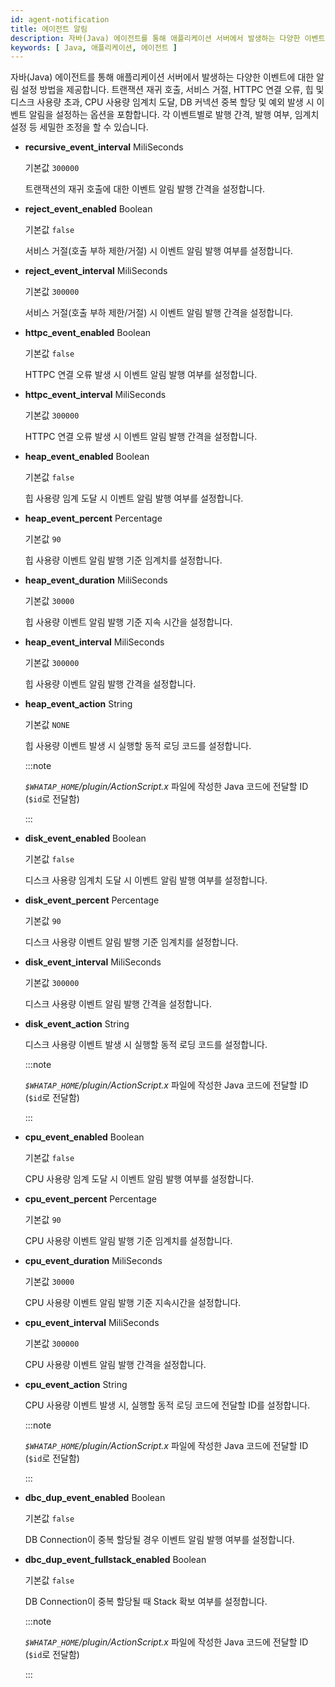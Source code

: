 ```yaml
---
id: agent-notification
title: 에이전트 알림
description: 자바(Java) 에이전트를 통해 애플리케이션 서버에서 발생하는 다양한 이벤트에 대한 알림 설정 방법을 제공합니다. 트랜잭션 재귀 호출, 서비스 거절, HTTPC 연결 오류, 힙 및 디스크 사용량 초과, CPU 사용량 임계치 도달, DB 커넥션 중복 할당 및 예외 발생 시 이벤트 알림을 설정하는 옵션을 포함합니다. 각 이벤트별로 발행 간격, 발행 여부, 임계치 설정 등 세밀한 조정을 할 수 있습니다.
keywords: [ Java, 애플리케이션, 에이전트 ]
---
```


자바(Java) 에이전트를 통해 애플리케이션 서버에서 발생하는 다양한 이벤트에 대한 알림 설정 방법을 제공합니다. 트랜잭션 재귀 호출, 서비스 거절, HTTPC 연결 오류, 힙 및 디스크 사용량 초과, CPU 사용량 임계치 도달, DB 커넥션 중복 할당 및 예외 발생 시 이벤트 알림을 설정하는 옵션을 포함합니다. 각 이벤트별로 발행 간격, 발행 여부, 임계치 설정 등 세밀한 조정을 할 수 있습니다.

* **recursive_event_interval** <span class='type'>MiliSeconds</span>

  기본값 `300000`

  트랜잭션의 재귀 호출에 대한 이벤트 알림 발행 간격을 설정합니다.

* **reject_event_enabled** <span class='type'>Boolean</span>

  기본값 `false`

  서비스 거절(호출 부하 제한/거절) 시 이벤트 알림 발행 여부를 설정합니다.

* **reject_event_interval** <span class='type'>MiliSeconds</span>

  기본값 `300000`

  서비스 거절(호출 부하 제한/거절) 시 이벤트 알림 발행 간격을 설정합니다.

* **httpc_event_enabled** <span class='type'>Boolean</span>

  기본값 `false`

  HTTPC 연결 오류 발생 시 이벤트 알림 발행 여부를 설정합니다.

* **httpc_event_interval** <span class='type'>MiliSeconds</span>

  기본값 `300000`

  HTTPC 연결 오류 발생 시 이벤트 알림 발행 간격을 설정합니다.

* **heap_event_enabled** <span class='type'>Boolean</span>

  기본값 `false`

  힙 사용량 임계 도달 시 이벤트 알림 발행 여부를 설정합니다.

* **heap_event_percent** <span class='type'>Percentage</span>

  기본값 `90`

  힙 사용량 이벤트 알림 발행 기준 임계치를 설정합니다.

* **heap_event_duration** <span class='type'>MiliSeconds</span>

  기본값 `30000`

  힙 사용량 이벤트 알림 발행 기준 지속 시간을 설정합니다.

* **heap_event_interval** <span class='type'>MiliSeconds</span>

  기본값 `300000`

  힙 사용량 이벤트 알림 발행 간격을 설정합니다.

* **heap_event_action** <span class='type'>String</span>

  기본값 `NONE`

  힙 사용량 이벤트 발생 시 실행할 동적 로딩 코드를 설정합니다.

  :::note

  *`$WHATAP_HOME`/plugin/ActionScript.x* 파일에 작성한 Java 코드에 전달할 ID (`$id`로 전달함)
  
  :::

* **disk_event_enabled** <span class='type'>Boolean</span>

  기본값 `false`

  디스크 사용량 임계치 도달 시 이벤트 알림 발행 여부를 설정합니다.

* **disk_event_percent** <span class='type'>Percentage</span>

  기본값 `90`

  디스크 사용량 이벤트 알림 발행 기준 임계치를 설정합니다.

* **disk_event_interval** <span class='type'>MiliSeconds</span>

  기본값 `300000`

  디스크 사용량 이벤트 알림 발행 간격을 설정합니다.

* **disk_event_action** <span class='type'>String</span>

  디스크 사용량 이벤트 발생 시 실행할 동적 로딩 코드를 설정합니다.

  :::note

  *`$WHATAP_HOME`/plugin/ActionScript.x* 파일에 작성한 Java 코드에 전달할 ID (`$id`로 전달함)
  
  :::

* **cpu_event_enabled** <span class='type'>Boolean</span>

  기본값 `false`

  CPU 사용량 임계 도달 시 이벤트 알림 발행 여부를 설정합니다.

* **cpu_event_percent** <span class='type'>Percentage</span>

  기본값 `90`

  CPU 사용량 이벤트 알림 발행 기준 임계치를 설정합니다.

* **cpu_event_duration** <span class='type'>MiliSeconds</span>

  기본값 `30000`

  CPU 사용량 이벤트 알림 발행 기준 지속시간을 설정합니다.

* **cpu_event_interval** <span class='type'>MiliSeconds</span>

  기본값 `300000`

  CPU 사용량 이벤트 알림 발행 간격을 설정합니다.

* **cpu_event_action** <span class='type'>String</span>

  CPU 사용량 이벤트 발생 시, 실행할 동적 로딩 코드에 전달할 ID를 설정합니다.

  :::note

  *`$WHATAP_HOME`/plugin/ActionScript.x* 파일에 작성한 Java 코드에 전달할 ID (`$id`로 전달함)
  
  :::

* **dbc_dup_event_enabled** <span class='type'>Boolean</span>

  기본값 `false`

  DB Connection이 중복 할당될 경우 이벤트 알림 발행 여부를 설정합니다.

* **dbc_dup_event_fullstack_enabled** <span class='type'>Boolean</span>

  기본값 `false`

  DB Connection이 중복 할당될 때 Stack 확보 여부를 설정합니다.

  :::note

  *`$WHATAP_HOME`/plugin/ActionScript.x* 파일에 작성한 Java 코드에 전달할 ID (`$id`로 전달함)
  
  :::